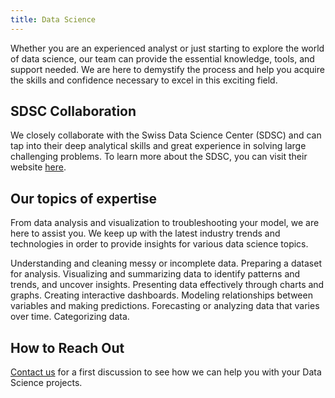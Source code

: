```yaml
---
title: Data Science
---
```



Whether you are an experienced analyst or just starting to explore the world of data science, our team can provide the essential knowledge, tools, and support needed.
We are here to demystify the process and help you acquire the skills and confidence necessary to excel in this exciting field.

## SDSC Collaboration

We closely collaborate with the Swiss Data Science Center (SDSC) and can tap into their deep analytical skills and great experience in solving large challenging problems.
To learn more about the SDSC, you can visit their website [here](https://www.datascience.ch/).

## Our topics of expertise

From data analysis and visualization to troubleshooting your model, we are here to assist you.
We keep up with the latest industry trends and technologies in order to provide insights for various data science topics.

<Card title="Data Cleaning and Preprocessing">
  Understanding and cleaning messy or incomplete data.
  Preparing a dataset for analysis.
</Card>

<Card title="Exploratory Data Analysis">
  Visualizing and summarizing data to identify patterns and trends, and uncover insights.
</Card>

<Card title="Data Visualization">
  Presenting data effectively through charts and graphs.
  Creating interactive dashboards.
</Card>

<Card title="Analysis and Categorization">
  Modeling relationships between variables and making predictions.
  Forecasting or analyzing data that varies over time.
  Categorizing data.
</Card>

## How to Reach Out

[Contact us](/support/) for a first discussion to see how we can help you with your Data Science projects.

